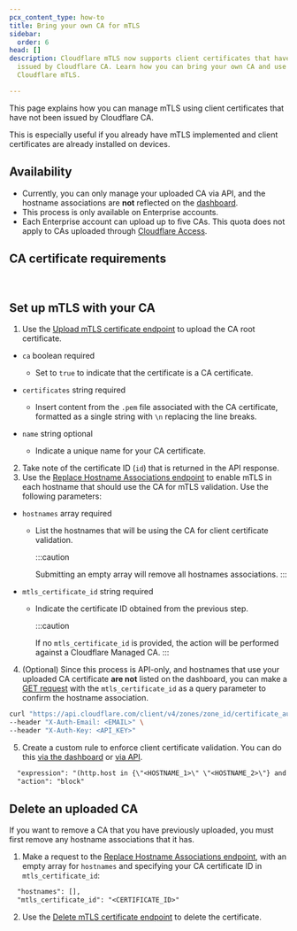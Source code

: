```yaml
---
pcx_content_type: how-to
title: Bring your own CA for mTLS
sidebar:
  order: 6
head: []
description: Cloudflare mTLS now supports client certificates that have not been
  issued by Cloudflare CA. Learn how you can bring your own CA and use it with
  Cloudflare mTLS.

---
```



This page explains how you can manage mTLS using client certificates that have not been issued by Cloudflare CA.

This is especially useful if you already have mTLS implemented and client certificates are already installed on devices.

## Availability

* Currently, you can only manage your uploaded CA via API, and the hostname associations are **not** reflected on the [dashboard](https://dash.cloudflare.com/?to=/:account/:zone/ssl-tls/client-certificates/).
* This process is only available on Enterprise accounts.
* Each Enterprise account can upload up to five CAs. This quota does not apply to CAs uploaded through [Cloudflare Access](/cloudflare-one/identity/devices/access-integrations/mutual-tls-authentication/).

## CA certificate requirements

<Render file="byo-ca-mtls-cert-requirements" /><br />

## Set up mTLS with your CA

1. Use the [Upload mTLS certificate endpoint](/api/operations/m-tls-certificate-management-upload-m-tls-certificate) to upload the CA root certificate.



* `ca` boolean required

  * Set to `true` to indicate that the certificate is a CA certificate.

* `certificates` string required

  * Insert content from the `.pem` file associated with the CA certificate, formatted as a single string with `\n` replacing the line breaks.

* `name` string optional
  * Indicate a unique name for your CA certificate.



2. Take note of the certificate ID (`id`) that is returned in the API response.
3. Use the [Replace Hostname Associations endpoint](/api/operations/client-certificate-for-a-zone-put-hostname-associations) to enable mTLS in each hostname that should use the CA for mTLS validation. Use the following parameters:



* `hostnames` array required

  * List the hostnames that will be using the CA for client certificate validation.

    :::caution

    Submitting an empty array will remove all hostnames associations.
    :::

* `mtls_certificate_id` string required

  * Indicate the certificate ID obtained from the previous step.

    :::caution

    If no `mtls_certificate_id` is provided, the action will be performed against a Cloudflare Managed CA.
    :::



4. (Optional) Since this process is API-only, and hostnames that use your uploaded CA certificate **are not** listed on the dashboard, you can make a [GET request](/api/operations/client-certificate-for-a-zone-list-hostname-associations) with the `mtls_certificate_id` as a query parameter to confirm the hostname association.

```bash
curl "https://api.cloudflare.com/client/v4/zones/zone_id/certificate_authorities/hostname_associations?mtls_certificate_id={id_from_step_2}"  \
--header "X-Auth-Email: <EMAIL>" \
--header "X-Auth-Key: <API_KEY>"
```

5. Create a custom rule to enforce client certificate validation.
   You can do this [via the dashboard](/api-shield/security/mtls/configure/) or [via API](/waf/custom-rules/create-api/).

```txt
  "expression": "(http.host in {\"<HOSTNAME_1>\" \"<HOSTNAME_2>\"} and not cf.tls_client_auth.cert_verified)",
  "action": "block"
```

## Delete an uploaded CA

If you want to remove a CA that you have previously uploaded, you must first remove any hostname associations that it has.

1. Make a request to the [Replace Hostname Associations endpoint](/api/operations/client-certificate-for-a-zone-put-hostname-associations), with an empty array for `hostnames` and specifying your CA certificate ID in `mtls_certificate_id`:

```txt
  "hostnames": [],
  "mtls_certificate_id": "<CERTIFICATE_ID>"
```

2. Use the [Delete mTLS certificate endpoint](/api/operations/m-tls-certificate-management-delete-m-tls-certificate) to delete the certificate.
